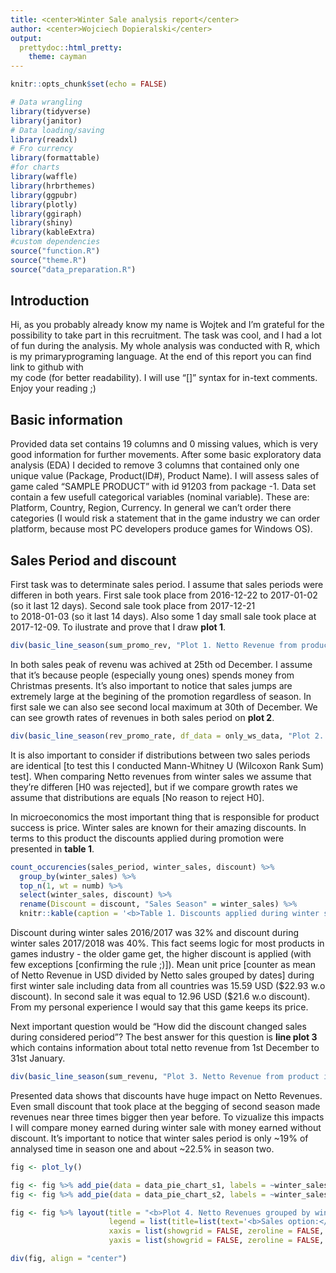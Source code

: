 ```yaml
---
title: <center>Winter Sale analysis report</center>
author: <center>Wojciech Dopieralski</center>
output:
  prettydoc::html_pretty:
    theme: cayman
---
```


```r
knitr::opts_chunk$set(echo = FALSE)

# Data wrangling
library(tidyverse)
library(janitor)
# Data loading/saving
library(readxl)
# Fro currency
library(formattable)
#for charts
library(waffle)
library(hrbrthemes)
library(ggpubr)
library(plotly)
library(ggiraph)
library(shiny)
library(kableExtra)
#custom dependencies 
source("function.R")
source("theme.R")
source("data_preparation.R")
```
## Introduction

Hi, as you probably already know my name is Wojtek and I'm grateful for the possibility to take part in this recruitment. The task was cool, 
and I had a lot of fun during the analysis. My whole analysis was conducted with R, which is my primaryprograming language. At the end of this report you can find link to github with <br /> my code (for better readability). I will use "[]" syntax for in-text comments. Enjoy your reading ;)

## Basic information

Provided data set contains 19 columns and 0 missing values, which is very good information for further movements. After some basic exploratory data analysis (EDA) I decided to remove 3 columns that contained only one unique value (Package, Product(ID#), Product Name). I will assess sales of game caled "SAMPLE PRODUCT" with id 91203 from package -1. Data set contain a few usefull categorical variables (nominal variable). These are: Platform, Country, Region, Currency. In general we can't order there categories (I would risk a statement that in the game industry we can order platform, because most PC developers produce games for Windows OS). 

## Sales Period and discount

First task was to determinate sales period. I assume that sales periods were differen in both years. First sale took place from 2016-12-22 to 2017-01-02 (so it last 12 days). Second sale took place from 2017-12-21 <br /> to 2018-01-03 (so it last 14 days). Also some 1 day small sale took place at 2017-12-09. To ilustrate and prove that I draw <b>plot 1</b>. 

```r
div(basic_line_season(sum_promo_rev, "Plot 1. Netto Revenue from products on promotion in USD devided by season", "Netto revenue in USD"), align = "center")
```

In both sales peak of revenu was achived at 25th od December. I assume that it's because people (especially young ones) spends money from Christmas presents. It's also important to notice that sales jumps are extremely large at the begining of the promotion regardless of season. In first sale we can also see second local maximum at 30th of December. We can see growth rates of revenues in both sales period on <b>plot 2</b>.

```r
div(basic_line_season(rev_promo_rate, df_data = only_ws_data, "Plot 2. Growth rates of netto revenues during sales", "Growth rates"), align = "center")
```

It is also important to consider if distributions between two sales periods are identical [to test this I conducted Mann-Whitney U (Wilcoxon Rank Sum) test]. When comparing Netto revenues from winter sales we assume that they're differen [H0 was rejected], but if we compare growth rates we assume that distributions are equals [No reason to reject H0].

In microeconomics the most important thing that is responsible for product success is price. Winter sales are known for their amazing discounts. In terms to this product the discounts applied during promotion were presented in <b>table 1</b>.
```r
count_occurencies(sales_period, winter_sales, discount) %>%
  group_by(winter_sales) %>%
  top_n(1, wt = numb) %>%
  select(winter_sales, discount) %>%
  rename(Discount = discount, "Sales Season" = winter_sales) %>%
  knitr::kable(caption = '<b>Table 1. Discounts applied during winter sales in percents</b>')
```

Discount during winter sales 2016/2017 was 32% and discount during winter sales 2017/2018 was 40%. This fact seems logic for most products in games industry - the older game get, the higher discount is applied (with few exceptions [confirming the rule ;)]). Mean unit price [counter as mean of Netto Revenue in USD divided by Netto sales grouped by dates] during first winter sale including data from all countries was 15.59 USD ($22.93 w.o discount). In second sale it was equal to 12.96 USD ($21.6 w.o discount). From my personal experience I would say that this game keeps its price.  

Next important question would be "How did the discount changed sales during considered period"? The best answer for this question is <b>line plot 3</b> which contains information about total netto revenue from 1st December to  31st January. 

```r
div(basic_line_season(sum_revenu, "Plot 3. Netto Revenue from product in USD devided by season", "Netto revenue in USD"), align = "center")
```

Presented data shows that discounts have huge impact on Netto Revenues. Even small discount that took place at the begging of second season made revenues near three times bigger then year before. To vizualize this impacts I will compare money earned during winter sale with money earned without discount. It's important to notice that winter sales period is only ~19% of annalysed time in season one and about ~22.5% in season two. 

```r
fig <- plot_ly()

fig <- fig %>% add_pie(data = data_pie_chart_s1, labels = ~winter_sales, values = ~sum_revenu, name = "2016/2017", domain = list(row = 0, column = 0))
fig <- fig %>% add_pie(data = data_pie_chart_s2, labels = ~winter_sales, values = ~sum_revenu, name = "2016/2018", domain = list(row = 0, column = 1))

fig <- fig %>% layout(title = "<b>Plot 4. Netto Revenues grouped by winter sale</b>", showlegend = T, 
                      legend = list(title=list(text='<b>Sales option:</b>')), grid=list(rows=1, columns=2),
                      xaxis = list(showgrid = FALSE, zeroline = FALSE, showticklabels = FALSE),
                      yaxis = list(showgrid = FALSE, zeroline = FALSE, showticklabels = FALSE))

div(fig, align = "center")
```

